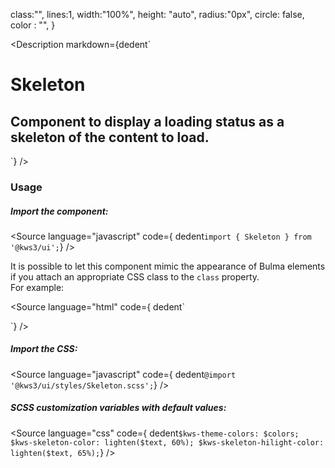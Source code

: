 
  class:"",
  lines:1,
  width:"100%",
  height: "auto",
  radius:"0px",
  circle: false,
  color : "",
}

<Version />

<Meta of={SkeletonStories} />

<Description
  markdown={dedent`
# Skeleton
## Component to display a loading status as a skeleton of the content to load.
`}
/>

<Canvas>
  <Story of={SkeletonStories.Skeleton} />
</Canvas>

<Controls />

### Usage

##### Import the component:

<Source language="javascript" code={ dedent`import { Skeleton } from '@kws3/ui';`} />

It is possible to let this component mimic the appearance of Bulma elements if you attach an appropriate CSS class to the `class` property.\
For example:

<Source
  language="html"
  code={ dedent`
  <!--Displays like a button-->
  <Skeleton class="button" color="primary" />
  <!--Displays like a input-->
  <Skeleton class="input" />
  <!--Displays like a box-->
  <Skeleton class="box" />
  `}
/>

##### Import the CSS:

<Source language="javascript" code={ dedent`@import '@kws3/ui/styles/Skeleton.scss';`} />

##### SCSS customization variables with default values:

<Source
  language="css"
  code={ dedent`
    $kws-theme-colors: $colors;
    $kws-skeleton-color: lighten($text, 60%);
    $kws-skeleton-hilight-color: lighten($text, 65%);
  `}
/>

